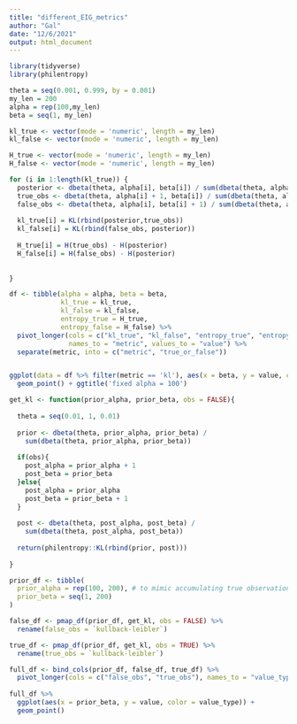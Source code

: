 ```yaml
---
title: "different_EIG_metrics"
author: "Gal"
date: "12/6/2021"
output: html_document
---
```


```r
library(tidyverse)
library(philentropy)
```

```r
theta = seq(0.001, 0.999, by = 0.001)
my_len = 200
alpha = rep(100,my_len)
beta = seq(1, my_len)

kl_true <- vector(mode = 'numeric', length = my_len)
kl_false <- vector(mode = 'numeric', length = my_len)

H_true <- vector(mode = 'numeric', length = my_len)
H_false <- vector(mode = 'numeric', length = my_len)

for (i in 1:length(kl_true)) {
  posterior <- dbeta(theta, alpha[i], beta[i]) / sum(dbeta(theta, alpha[i], beta[i]))
  true_obs <- dbeta(theta, alpha[i] + 1, beta[i]) / sum(dbeta(theta, alpha[i] + 1, beta[i]))
  false_obs <- dbeta(theta, alpha[i], beta[i] + 1) / sum(dbeta(theta, alpha[i], beta[i] + 1))
  
  kl_true[i] = KL(rbind(posterior,true_obs))
  kl_false[i] = KL(rbind(false_obs, posterior))
  
  H_true[i] = H(true_obs) - H(posterior) 
  H_false[i] = H(false_obs) - H(posterior) 
  
  
}

df <- tibble(alpha = alpha, beta = beta, 
             kl_true = kl_true, 
             kl_false = kl_false, 
             entropy_true = H_true, 
             entropy_false = H_false) %>% 
  pivot_longer(cols = c("kl_true", "kl_false", "entropy_true", "entropy_false"), 
               names_to = "metric", values_to = "value") %>% 
  separate(metric, into = c("metric", "true_or_false"))


ggplot(data = df %>% filter(metric == 'kl'), aes(x = beta, y = value, color = true_or_false)) + 
  geom_point() + ggtitle('fixed alpha = 100') 


```


```r

get_kl <- function(prior_alpha, prior_beta, obs = FALSE){
  
  theta = seq(0.01, 1, 0.01)
  
  prior <- dbeta(theta, prior_alpha, prior_beta) / 
    sum(dbeta(theta, prior_alpha, prior_beta))
  
  if(obs){
    post_alpha = prior_alpha + 1
    post_beta = prior_beta
  }else{
    post_alpha = prior_alpha 
    post_beta = prior_beta + 1
  }
  
  post <- dbeta(theta, post_alpha, post_beta) / 
    sum(dbeta(theta, post_alpha, post_beta))
  
  return(philentropy::KL(rbind(prior, post)))
  
}

prior_df <- tibble(
  prior_alpha = rep(100, 200), # to mimic accumulating true observation 
  prior_beta = seq(1, 200)
)

false_df <- pmap_df(prior_df, get_kl, obs = FALSE) %>% 
  rename(false_obs = `kullback-leibler`)

true_df <- pmap_df(prior_df, get_kl, obs = TRUE) %>% 
  rename(true_obs = `kullback-leibler`)

full_df <- bind_cols(prior_df, false_df, true_df) %>% 
  pivot_longer(cols = c("false_obs", "true_obs"), names_to = "value_type", values_to = "value")
  
full_df %>%   
  ggplot(aes(x = prior_beta, y = value, color = value_type)) + 
  geom_point()


```